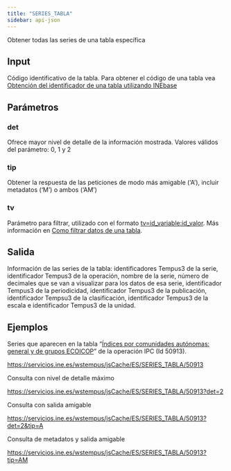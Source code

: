 ```yaml
---
title: "SERIES_TABLA"
sidebar: api-json
---
```


Obtener todas las series de una tabla específica

## Input

Código identificativo de la tabla. Para obtener el código de una tabla vea [Obtención del identificador de una tabla utilizando INEbase](../codigos_identificadores.html)

## Parámetros

### **det**

Ofrece mayor nivel de detalle de la información mostrada. Valores válidos del parámetro: 0, 1 y 2

### **tip**

Obtener la respuesta de las peticiones de modo más amigable (‘A’), incluir metadatos (‘M’) o ambos (‘AM’)

### **tv**

Parámetro para filtrar, utilizado con el formato [tv=id_variable:id_valor]{.underline}. Más información en [Como filtrar datos de una tabla](../obtener_datos_tabla.html#como-filtrar-datos-de-una-tabla).

## Salida

Información de las series de la tabla: identificadores Tempus3 de la serie, identificador Tempus3 de la operación, nombre de la serie, número de decimales que se van a visualizar para los datos de esa serie, identificador Tempus3 de la periodicidad, identificador Tempus3 de la publicación, identificador Tempsu3 de la clasificación, identificador Tempus3 de la escala e identificador Tempus3 de la unidad.

## Ejemplos

Series que aparecen en la tabla "[Índices por comunidades autónomas: general y de grupos ECOICOP](https://www.ine.es/jaxiT3/Datos.htm?t=50913)" de la operación IPC (Id 50913).

<https://servicios.ine.es/wstempus/jsCache/ES/SERIES_TABLA/50913>

Consulta con nivel de detalle máximo

<https://servicios.ine.es/wstempus/jsCache/ES/SERIES_TABLA/50913?det=2>

Consulta con salida amigable

<https://servicios.ine.es/wstempus/jsCache/ES/SERIES_TABLA/50913?det=2&tip=A>

Consulta de metadatos y salida amigable

<https://servicios.ine.es/wstempus/jsCache/ES/SERIES_TABLA/50913?tip=AM>
